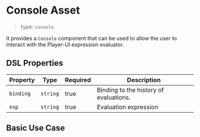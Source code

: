 
<Meta of={ConsoleStories} />

# Console Asset

> type: `console`

It provides a `Console` component that can be used to allow the user to interact with the Player-UI expression evaluator.

## DSL Properties

| Property | Type | Required | Description |
| --- | --- | --- | --- |
| `binding` | `string` | true | Binding to the history of evaluations. | 
| `exp` | `string` | true | Evaluation expression | 

## Basic Use Case

<Canvas of={ConsoleStories.Basic} />

